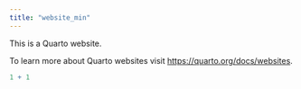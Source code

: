 ```yaml
---
title: "website_min"
---
```


This is a Quarto website.

To learn more about Quarto websites visit <https://quarto.org/docs/websites>.

```r
1 + 1
```

